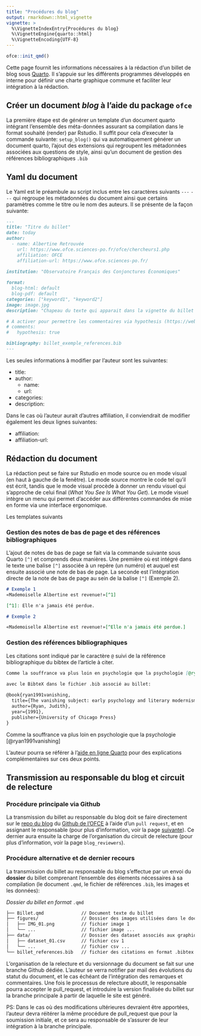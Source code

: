 ```yaml
---
title: "Procédures du blog"
output: rmarkdown::html_vignette
vignette: >
  %\VignetteIndexEntry{Procédures du blog}
  %\VignetteEngine{quarto::html}
  %\VignetteEncoding{UTF-8}
---
```


```r
ofce::init_qmd()
```

Cette page fournit les informations nécessaires à la rédaction d'un billet de blog sous [Quarto](https://quarto.org/). Il s'appuie sur les différents programmes développés en interne pour définir une charte graphique commune et faciliter leur intégration à la rédaction.

## Créer un document *blog* à l'aide du package `ofce`

La première étape est de générer un template d'un document quarto intégrant l'ensemble des méta-données assurant sa compilation dans le format souhaité (render) par Rstudio. Il suffit pour cela d'executer la commande suivante: `setup_blog()` qui va automatiquement générer un document quarto, l'ajout des extensions qui regroupent les métadonnées associées aux questions de style, ainsi qu'un document de gestion des références bibliographiques `.bib`

## Yaml du document

Le Yaml est le préambule au script inclus entre les caractères suivants `---` `---` qui regroupe les métadonnées du document ainsi que certains paramètres comme le titre ou le nom des auteurs. Il se présente de la façon suivante:

``` markdown
---
title: "Titre du billet"
date: today
author:
  - name: Albertine Retrouvée
    url: https://www.ofce.sciences-po.fr/ofce/chercheurs1.php
    affiliation: OFCE 
    affiliation-url: https://www.ofce.sciences-po.fr/
    
institution: "Observatoire Français des Conjonctures Économiques"

format:
  blog-html: default
  blog-pdf: default
categories: ["keyword1", "keyword2"]
image: image.jpg
description: "Chapeau du texte qui apparait dans la vignette du billet sur le menu"

# A activer pour permettre les commentaires via hypothesis (https://web.hypothes.is/)
# comments:
#   hypothesis: true

bibliography: billet_exemple_references.bib
---
```

Les seules informations à modifier par l'auteur sont les suivantes:

-   title:
-   author:
    -   name:
    -   url:
-   categories:
-   description:

Dans le cas où l'auteur aurait d'autres affiliation, il conviendrait de modifier également les deux lignes suivantes:

-   affiliation:
-   affiliation-url:

## Rédaction du document

La rédaction peut se faire sur Rstudio en mode source ou en mode visual (en haut à gauche de la fenêtre). Le mode source montre le code tel qu'il est écrit, tandis que le mode visual procède à donner un rendu visuel qui s'approche de celui final (*What You See Is What You Get*). Le mode visuel intègre un menu qui permet d'accéder aux différentes commandes de mise en forme via une interface ergonomique.

Les templates suivants

### Gestion des notes de bas de page et des références bibliographiques

L'ajout de notes de bas de page se fait via la commande suivante sous Quarto `[^]` et comprends deux manières. Une première où est intégré dans le texte une balise `[^]` associée à un repère (un numéro) et auquel est ensuite associé une note de bas de page. La seconde est l'intégration directe de la note de bas de page au sein de la balise `[^]` (Exemple 2).

``` markdown
# Exemple 1
«Mademoiselle Albertine est revenue!»[^1]

[^1]: Elle n'a jamais été perdue.

# Exemple 2

«Mademoiselle Albertine est revenue!»[^Elle n'a jamais été perdue.]


```

### Gestion des références bibliographiques

Les citations sont indiqué par le caractère `@` suivi de la référence bibliographique du bibtex de l'article à citer.

``` markdown
Comme la souffrance va plus loin en psychologie que la psychologie [@ryan1991vanishing]

avec le BibteX dans le fichier .bib associé au billet: 
  
@book{ryan1991vanishing,
  title={The vanishing subject: early psychology and literary modernism},
  author={Ryan, Judith},
  year={1991},
  publisher={University of Chicago Press}
}

```

Comme la souffrance va plus loin en psychologie que la psychologie [@ryan1991vanishing]

L'auteur pourra se référer à l'[aide en ligne Quarto](https://quarto.org/docs/authoring/footnotes-and-citations.html) pour des explications complémentaires sur ces deux points.

## Transmission au responsable du blog et circuit de relecture
### Procédure principale via Github 

La transmission du billet au responsable du blog doit se faire directement sur le [repo du blog](https://github.com/OFCE/Blog_OFCE) du [Github de l'OFCE](https://github.com/OFCE) à l'aide d'un `pull request`, et en assignant le responsable (pour plus d'information, voir la page [suivante](https://docs.github.com/fr/pull-requests/collaborating-with-pull-requests/proposing-changes-to-your-work-with-pull-requests/about-pull-requests)). 
Ce dernier aura ensuite la charge de l'organisation du circuit de relecture (pour plus d'information, voir la page `blog_reviewers`).


### Procédure alternative et de dernier recours 

La transmission du billet au responsable du blog s'effectue par un envoi du **dossier** du billet comprenant l'ensemble des élements nécessaires à sa compilation (le document `.qmd`, le fichier de références `.bib`, les images et les données):

*Dossier du billet en format* `.qmd`

``` bash        
├── Billet.qmd              // Document texte du billet
├── figures/                // Dossier des images utilisées dans le document
│   ├── IMG_01.png          // fichier image 1
│   └── ...                 // fichier image ...
├── data/                   // Dossier des dataset associés aux graphiques
│   ├── dataset_01.csv      // fichier csv 1
│   └── ...                 // fichier csv ...
└── billet_references.bib   // fichier des citations en format .bibtex
```

L'organisation de la relecture et du versionnage du document se fait sur une branche Github dédiée. L'auteur se verra notifier par mail des évolutions du statut du document, et le cas échéant de l'intégration des remarques et commentaires. Une fois le processus de relecture aboutit, le responsable pourra accepter le pull_request, et introduire la version finalisée du billet sur la branche principale à partir de laquelle le site est généré. 

PS: Dans le cas où des modifications ultérieures devraient être apportées, l'auteur devra réitérer la même procédure de pull_request que pour la soumission initiale, et ce sera au responsable de s'assurer de leur intégration à la branche principale.  
